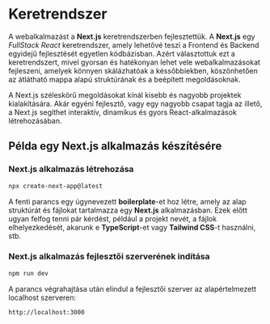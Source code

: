 
# Keretrendszer

A webalkalmazást a **Next.js** keretrendszerben fejlesztettük. A **Next.js** egy _FullStack React_ keretrendszer, amely lehetővé teszi a Frontend és Backend egyidejű fejlesztését egyetlen kódbázisban. Azért választottuk ezt a keretrendszert, mivel gyorsan és hatékonyan lehet vele webalkalmazásokat fejleszeni, amelyek könnyen skálázhatóak a késsőbbiekben, köszönhetően az átlátható mappa alapú struktúrának és a beépített megoldásoknak.

A Next.js széleskörű megoldásokat kínál kisebb és nagyobb projektek kialakítására. Akár egyéni fejlesztő, vagy egy nagyobb csapat tagja az illető, a Next.js segíthet interaktív, dinamikus és gyors React-alkalmazások létrehozásában.

## Példa egy Next.js alkalmazás készítésére

<Steps>

### Next.js alkalmazás létrehozása

```bash
npx create-next-app@latest
```

A fenti parancs egy úgynevezett **boilerplate**-et hoz létre, amely az alap struktúrát és fájlokat tartalmazza egy **Next.js** alkalmazásban. Ezek előtt ugyan felfog tenni pár kérdést, például a projekt nevét, a fájlok elhelyezkedését, akarunk e **TypeScript**-et vagy **Tailwind CSS**-t használni, stb.

### Next.js alkalmazás fejlesztői szerverének indítása

```bash
npm run dev
```

A parancs végrahajtása után elindul a fejlesztői szerver az alapértelmezett localhost szerveren:

```plaintext
http://localhost:3000
```

</Steps>
